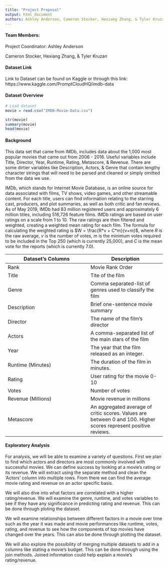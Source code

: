 ```yaml
---
title: "Project Proposal"
output: html_document
authors: Ashley Anderson, Cameron Stocker, Hexiang Zhang, & Tyler Kruzan
---
```


#### Team Members:

Project Coordinator: Ashley Anderson

Cameron Stocker, Hexiang Zhang, & Tyler Kruzan

#### Dataset Link

Link to Dataset can be found on Kaggle or through this link: https://www.kaggle.com/PromptCloudHQ/imdb-data

#### Dataset Overview

```r

# Load dataset
movie = read.csv("IMDB-Movie-Data.csv")

str(movie)
summary(movie)
head(movie)

```

#### Background

This data set that came from IMDb, includes data about the 1,000 most popular movies that came out from 2006 - 2016. Useful variables include Title, Director, Year, Runtime, Rating, Metascore, & Revenue. There are some dirtier variables like Description, Actors, & Genre that contain lengthy character strings that will need to be parsed and cleaned or simply omitted from the data we use.

IMDb, which stands for Internet Movie Database, is an online source for data associated with films, TV shows, video games, and other streamable content. For each title, users can find information relating to the starring cast, producers, and plot summaries, as well as both critic and fan reviews. As of May 2019, IMDb had 83 million registered users and approximately 6 million titles, including 516,726 feature films. IMDb ratings are based on user ratings on a scale from 1 to 10. The raw ratings are then filtered and weighted, creating a weighted mean rating for each film. The formula for calculating the weighted rating is $W = \frac{R*v + C*m}{v+m}$, where $R$ is the raw average, $v$ is the number of votes, $m$ is the minimum votes required to be included in the Top 250 (which is currently 25,000), and $C$ is the mean vote for the reports (which is currently 7.0).

| Dataset's Columns  | Description      |
| ------------------ | ---------------- |
| Rank               | Movie Rank Order |
| Title              | Tite of the film |
| Genre              | Comma separated-list of genres used to classify the film |
| Description        | Brief one-sentence movie summary |
| Director           | The name of the film's director |
| Actors             | A comma-separated list of the main stars of the film |
| Year               | The year that the film released as an integer. |
| Runtime (Minutes)  | The duration of the film in minutes.|
| Rating             | User rating for the movie 0-10 |
| Votes              | Number of votes |
| Revenue (Millions) | Movie revenue in millions |
| Metascore          | An aggregated average of critic scores. Values are between 0 and 100. Higher scores represent positive reviews. |

#### Exploratory Analysis

For analysis, we will be able to examine a variety of questions. First we plan to find which actors and directors are most commonly involved with successful movies. We can define success by looking at a movie's rating or its revenue. We will extract using the separate method and clean the 'Actors' column into multiple rows. From there we can find the average movie rating and revenue on an actor specific basis.

We will also dive into what factors are correlated with a higher rating/revenue. We will examine the genre, runtime, and votes variables to see if they have any significance in predicting rating and revenue. This can be done through ploting the dataset. 

We will examine relationships between different factors in a movie over time such as the year it was made and movie performances like runtime, votes, rating, and revenue to see how the components of top movies have changed over the years. This can also be done through plotting the dataset. 

We will also explore the possibility of merging multiple datasets to add in a columns like stating a movie's budget. This can be done through using the join methods. Joined information could help explain a movie's rating/revenue. 